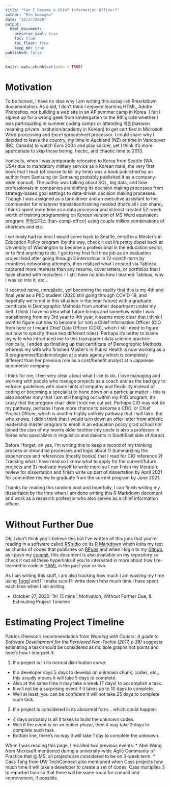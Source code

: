 ```yaml
---
title: "Can I become a Chief Information Officer?"
author: "Min Hwangbo"
date: "10/27/2020"
output:
  html_document:
    preserve_yaml: true
    toc: true
    toc_float: true
    keep_md: true
published: false
---
```


```r
knitr::opts_chunk$set(echo = TRUE)
```

# Motivation
To be honest, I have no idea why I am writing this essay-ish Rmarkdown documentation. As a kid, I don't think I enjoyed learning HTML, Adobe Photoshop, nor building a web site in an AP summer camp in Korea. I felt I signed up for a wrong geek from kindergarten to the 9th grade whether I was participating in summer coding camps or attending 학원(hakwon meaning private institution/academy in Korean) to get certified in Microsoft Word processing and Excel spreadsheet processor. I could share why I decided to leave the country, my time in Auckland (NZ) or time in Vancouver (BC, Canada) to watch Euro 2004 and play soccer, yet I think it's more appropriate to skip those boring, hectic, and chaotic time to 2013.

Ironically, when I was temporarily relocated to Korea from Seattle (WA, USA) due to mandatory military service as a Korean male, the very first book that I read (of course to kill my time) was a book published by an author from Samsung (or Samsung probably published it as a company-wide manual). The author was talking about SQL, big data, and how professionals in companies are shifting its decision making processes from strategy-based goal settings to data-driven decision making processes. Though I was assigned as a tank driver and an executive assistant to the commander for whatever translation/training needed (that's all I can share), I think I spent more time as a data processor and at least created 52-week worth of training programming on Korean version of MS Word equivalent program: 한컴오피스 [han-comp-office] using couple million combinations of shortcuts and etc.

I seriously had no idea I would come back to Seattle, enroll in a Master's in Education Policy program (by the way, check it out it's pretty dope) back at University of Washington to become a professional in the education sector, or to find anything to do. I got to my first full time job as an evaluation project lead after going through 3 internships in 12-month-term by countless networking attempts, then realized what I created via Tableau captured more interests than any resume, cover letters, or portfolios that I have shared with recruiters - I still have no idea how I learned Tableau, why I was so into it, etc...

It seemed naive, unrealistic, yet becoming the reality that this is my 4th and final year as a PhD student (2020 still going through COVID-19, and hopefully we're not in this situation in the near future) with a graduate certificate in Demographic Methods from another department under my belt. I think I have no idea what future brings and somehow while I was transitioning from my 3rd year to 4th year, it seems more clear that I think I want to figure out how to become (or not) a Chief Information Officer (CIO from here or I meant Chief Data Officer (CDO), which I still need to figure out how to specify these two different roles). Perhaps it's better to blame my wife who introduced me to this transparent data science practice. Ironically, I ended up finishing up that certificate of Demographic Methods whereas my wife who finished Master's in Public Health is now working as a R programmer/Epidemiologist at a state agency which is completely different than her previous role as a cost/benefit analyst at a Japanese automotive company. 

I think for me, I feel very clear about what I like to do. I love managing and working with people who manage projects as a coach and as the bad guy to enforce guidelines with some hints of empathy and flexibility instead of coding or becoming a specialist to hone down on a particular matter - this is also another irony that I am still hanging out within my PhD program, it's crazy that the program chair didn't kick me out yet. Perhaps CIO may not be my pathway, perhaps I have more chance to become a CDO, or Chief Project Officer, which is another highly unlikely pathway that I will take. But who knows, I didn't think that I would turn down an offer letter from athletic leadership master program to enroll in an education policy grad school nor joined the clan of my mom's older brother (my uncle is also a professor in Korea who specializes in linguistics and dialects in SouthEast side of Korea). 

Before I forget, oh yes, I'm writing this to keep a record of my thinking process or should be processes and logic about 1) Summarizing the experiences and references (mostly books) that I read for CIO reference 2) Tracking what I have read so I know what to apply for the current/future projects and 3) motivate myself to write more so I can finish my literature review for dissertation and finish write up part of dissertation by April 2021 for committee review to graduate from the current program by June 2021.

Thanks for reading this random post and hopefully, I can finish writing my dissertaion by the time when I am done writing this R Markdown document and work as a research professor who also serves as a chief information officer. 

# Without Further Due
Ok, I don't think you'll believe this but I've written all this junk that you're reading in a software called [RStudio](https://rstudio.com/) on its [R Markdown](https://rmarkdown.rstudio.com/) which knits my text as chunks of codes that publishes on [RPubs](https://rpubs.com/) and when I login to my [Github](https://github.com/mhwangbo11/InnovationLab/tree/master/CIO), as I push my [commit](https://docs.github.com/en/free-pro-team@latest/desktop/contributing-and-collaborating-using-github-desktop/committing-and-reviewing-changes-to-your-project), this document is also available on my repository so check it out all these hyperlinks if you're interested in more about how I re-learned to code in [YAML](https://yaml.org/) in the past year or two.

As I am writing this stuff, I am also tracking how much I am wasting my time using [Toggl](https://toggl.com/) and I'll make sure I'll write down how much time I have spent each time when I am writing.

* October 27, 2020: 1hr 15 mins | Motivation, Without Further Due, & Estimating Project Timeline

# Estimating Project Timeline
Patrick Gleeson's recommendation from *Working with Coders: A guide to Software Development for the Perplexed Non-Techie (2017, p.38)* suggests estimating a task should be considered as multiple graphs not points and here's how I interpret it:

1) If a project is in its normal distribution curve:
* If a developer says 5 days to develop an unknown chunk, codes, etc., this usually means it will take 5 days to complete.
* Also at the same time it may take a week (7 days) to accomplish a task.
* It will not be a surprising event if it takes up to 10 days to complete.
* Well at least, you can be confident it will not take 25 days to complete such task.

2) If a project is considered in its abnormal form... which could happen:
* 4 days probably is all it takes to bulid the unknown codes.
* Well if the event is on an outlier phase, then it may take 3 days to complete such task.
* Bottom line, there's no way it will take 1 day to complete the unknown.

When I was reading this page, I recalled two previous events:
* Abel Wang from Microsoft mentioned during a university-wide Agile Community of Practice that @ MS, all projects are considered to be on 3-week term.
* Cass Tang from UW TechConnect also mentioned when Cass projects how much time it will take a developer to create a set of codes, Cass multiplies 3 to reported time so that there will be some room for commit and improvement, if possible.


